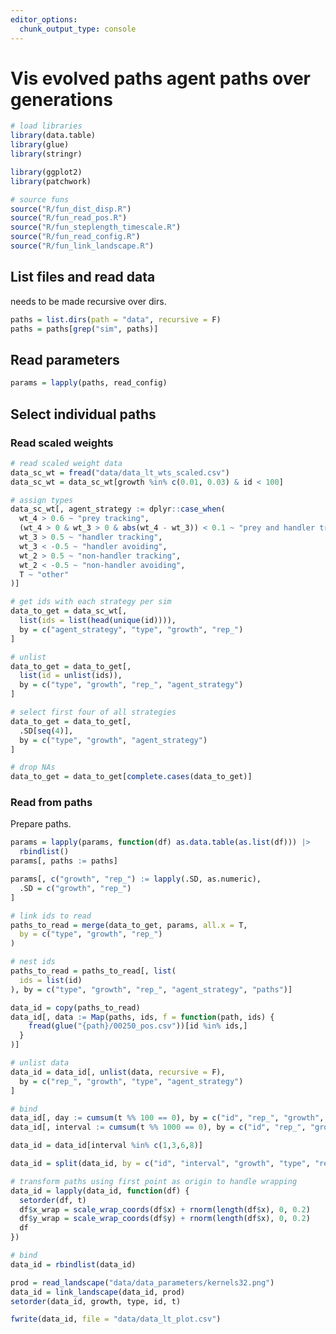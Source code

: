 ```yaml
---
editor_options: 
  chunk_output_type: console
---
```


# Vis evolved paths agent paths over generations

```r
# load libraries
library(data.table)
library(glue)
library(stringr)

library(ggplot2)
library(patchwork)

# source funs
source("R/fun_dist_disp.R")
source("R/fun_read_pos.R")
source("R/fun_steplength_timescale.R")
source("R/fun_read_config.R")
source("R/fun_link_landscape.R")
```

## List files and read data

needs to be made recursive over dirs.

```r
paths = list.dirs(path = "data", recursive = F)
paths = paths[grep("sim", paths)]
```

## Read parameters

```r
params = lapply(paths, read_config)
```

## Select individual paths

### Read scaled weights

```r
# read scaled weight data
data_sc_wt = fread("data/data_lt_wts_scaled.csv")
data_sc_wt = data_sc_wt[growth %in% c(0.01, 0.03) & id < 100]

# assign types
data_sc_wt[, agent_strategy := dplyr::case_when(
  wt_4 > 0.6 ~ "prey tracking",
  (wt_4 > 0 & wt_3 > 0 & abs(wt_4 - wt_3)) < 0.1 ~ "prey and handler tracking",
  wt_3 > 0.5 ~ "handler tracking",
  wt_3 < -0.5 ~ "handler avoiding",
  wt_2 > 0.5 ~ "non-handler tracking",
  wt_2 < -0.5 ~ "non-handler avoiding",
  T ~ "other"
)]

# get ids with each strategy per sim
data_to_get = data_sc_wt[, 
  list(ids = list(head(unique(id)))), 
  by = c("agent_strategy", "type", "growth", "rep_")
]

# unlist
data_to_get = data_to_get[, 
  list(id = unlist(ids)), 
  by = c("type", "growth", "rep_", "agent_strategy")
]

# select first four of all strategies
data_to_get = data_to_get[, 
  .SD[seq(4)], 
  by = c("type", "growth", "agent_strategy")
]

# drop NAs
data_to_get = data_to_get[complete.cases(data_to_get)]
```

### Read from paths

Prepare paths.

```r
params = lapply(params, function(df) as.data.table(as.list(df))) |> 
  rbindlist()
params[, paths := paths]

params[, c("growth", "rep_") := lapply(.SD, as.numeric),
  .SD = c("growth", "rep_")
]

# link ids to read
paths_to_read = merge(data_to_get, params, all.x = T,
  by = c("type", "growth", "rep_")
)

# nest ids
paths_to_read = paths_to_read[, list(
  ids = list(id)
), by = c("type", "growth", "rep_", "agent_strategy", "paths")]
```

```r
data_id = copy(paths_to_read)
data_id[, data := Map(paths, ids, f = function(path, ids) {
    fread(glue("{path}/00250_pos.csv"))[id %in% ids,]
  }
)]

# unlist data
data_id = data_id[, unlist(data, recursive = F), 
  by = c("rep_", "growth", "type", "agent_strategy")
]

# bind
data_id[, day := cumsum(t %% 100 == 0), by = c("id", "rep_", "growth", "type")]
data_id[, interval := cumsum(t %% 1000 == 0), by = c("id", "rep_", "growth", "type")]

data_id = data_id[interval %in% c(1,3,6,8)]

data_id = split(data_id, by = c("id", "interval", "growth", "type", "rep_"))

# transform paths using first point as origin to handle wrapping
data_id = lapply(data_id, function(df) {
  setorder(df, t)
  df$x_wrap = scale_wrap_coords(df$x) + rnorm(length(df$x), 0, 0.2)
  df$y_wrap = scale_wrap_coords(df$y) + rnorm(length(df$x), 0, 0.2)
  df
})

# bind
data_id = rbindlist(data_id)
```

```r
prod = read_landscape("data/data_parameters/kernels32.png")
data_id = link_landscape(data_id, prod)
setorder(data_id, growth, type, id, t)
```

```r
fwrite(data_id, file = "data/data_lt_plot.csv")
```
